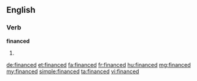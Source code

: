 ==English==

===Verb===
'''financed'''

# {{past of|finance}}

[[de:financed]]
[[et:financed]]
[[fa:financed]]
[[fr:financed]]
[[hu:financed]]
[[mg:financed]]
[[my:financed]]
[[simple:financed]]
[[ta:financed]]
[[vi:financed]]